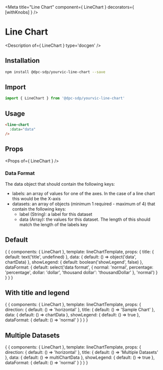 
<Meta title="Line Chart" component={ LineChart } decorators={ [withKnobs] } />

# Line Chart

<Description of={ LineChart } type='docgen' />

## Installation

```bash
npm install @dpc-sdp/yourvic-line-chart --save
```

## Import

```javascript
import { LineChart } from '@dpc-sdp/yourvic-line-chart'
```

## Usage

```html
<line-chart
  :data="data"
/>
```

## Props

<Props of={ LineChart } />

### Data Format
The data object that should contain the following keys:
- labels: an array of values for one of the axes. In the case of a line chart this would be the X-axis
- datasets: an array of objects (minimum 1 required - maximum of 4) that contain the following keys:
  - label (String): a label for this dataset
  - data (Array): the values for this dataset. The length of this should match the length of the labels key

## Default

<Preview>
  <Story name="Default">
    {
      {
        components: { LineChart },
        template: lineChartTemplate,
        props: {
          title: {
            default: text('title', undefined)
          },
          data: {
            default: () => object('data', chartData)
          },
          showLegend: {
            default: boolean('showLegend', false)
          },
          dataFormat: {
            default: select('data format', { normal: 'normal', percentage: 'percentage', dollar: 'dollar', 'thousand dollar': 'thousandDollar' }, 'normal')
          }
        }
      }
    }
  </Story>
</Preview>

## With title and legend

<Preview>
  <Story name="With title and legend">
    {
      {
       components: { LineChart },
       template: lineChartTemplate,
       props: {
        direction: { default: () => 'horizontal' },
        title: { default: () => 'Sample Chart' },
        data: { default: () => chartData },
        showLegend: { default: () => true },
        dataFormat: { default: () => 'normal' }
       }
      }
    }
  </Story>
</Preview>

## Multiple Datasets

<Preview>
  <Story name="Multiple Datasets">
    {
      {
       components: { LineChart },
       template: lineChartTemplate,
       props: {
        direction: { default: () => 'horizontal' },
        title: { default: () => 'Multiple Datasets' },
        data: { default: () => multiChartData },
        showLegend: { default: () => true },
        dataFormat: { default: () => 'normal' }
       }
      }
    }
  </Story>
</Preview>
